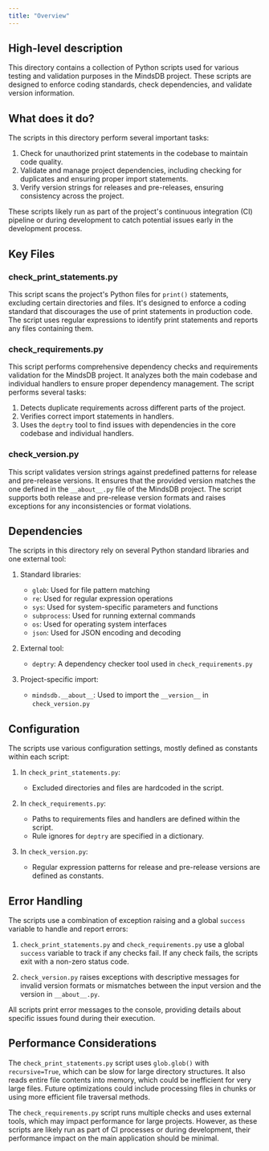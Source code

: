 ```yaml
---
title: "Overview"
---
```


## High-level description
This directory contains a collection of Python scripts used for various testing and validation purposes in the MindsDB project. These scripts are designed to enforce coding standards, check dependencies, and validate version information.

## What does it do?
The scripts in this directory perform several important tasks:

1. Check for unauthorized print statements in the codebase to maintain code quality.
2. Validate and manage project dependencies, including checking for duplicates and ensuring proper import statements.
3. Verify version strings for releases and pre-releases, ensuring consistency across the project.

These scripts likely run as part of the project's continuous integration (CI) pipeline or during development to catch potential issues early in the development process.

## Key Files

### check_print_statements.py
This script scans the project's Python files for `print()` statements, excluding certain directories and files. It's designed to enforce a coding standard that discourages the use of print statements in production code. The script uses regular expressions to identify print statements and reports any files containing them.

### check_requirements.py
This script performs comprehensive dependency checks and requirements validation for the MindsDB project. It analyzes both the main codebase and individual handlers to ensure proper dependency management. The script performs several tasks:

1. Detects duplicate requirements across different parts of the project.
2. Verifies correct import statements in handlers.
3. Uses the `deptry` tool to find issues with dependencies in the core codebase and individual handlers.

### check_version.py
This script validates version strings against predefined patterns for release and pre-release versions. It ensures that the provided version matches the one defined in the `__about__.py` file of the MindsDB project. The script supports both release and pre-release version formats and raises exceptions for any inconsistencies or format violations.

## Dependencies
The scripts in this directory rely on several Python standard libraries and one external tool:

1. Standard libraries:
   - `glob`: Used for file pattern matching
   - `re`: Used for regular expression operations
   - `sys`: Used for system-specific parameters and functions
   - `subprocess`: Used for running external commands
   - `os`: Used for operating system interfaces
   - `json`: Used for JSON encoding and decoding

2. External tool:
   - `deptry`: A dependency checker tool used in `check_requirements.py`

3. Project-specific import:
   - `mindsdb.__about__`: Used to import the `__version__` in `check_version.py`

## Configuration
The scripts use various configuration settings, mostly defined as constants within each script:

1. In `check_print_statements.py`:
   - Excluded directories and files are hardcoded in the script.

2. In `check_requirements.py`:
   - Paths to requirements files and handlers are defined within the script.
   - Rule ignores for `deptry` are specified in a dictionary.

3. In `check_version.py`:
   - Regular expression patterns for release and pre-release versions are defined as constants.

## Error Handling
The scripts use a combination of exception raising and a global `success` variable to handle and report errors:

1. `check_print_statements.py` and `check_requirements.py` use a global `success` variable to track if any checks fail. If any check fails, the scripts exit with a non-zero status code.

2. `check_version.py` raises exceptions with descriptive messages for invalid version formats or mismatches between the input version and the version in `__about__.py`.

All scripts print error messages to the console, providing details about specific issues found during their execution.

## Performance Considerations
The `check_print_statements.py` script uses `glob.glob()` with `recursive=True`, which can be slow for large directory structures. It also reads entire file contents into memory, which could be inefficient for very large files. Future optimizations could include processing files in chunks or using more efficient file traversal methods.

The `check_requirements.py` script runs multiple checks and uses external tools, which may impact performance for large projects. However, as these scripts are likely run as part of CI processes or during development, their performance impact on the main application should be minimal.